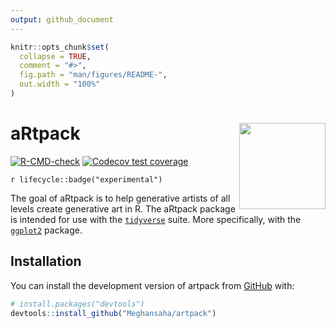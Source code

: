 ```yaml
---
output: github_document
---
```


```r
knitr::opts_chunk$set(
  collapse = TRUE,
  comment = "#>",
  fig.path = "man/figures/README-",
  out.width = "100%"
)

```

# aRtpack <img src="man/figures/logo.png" align="right" height="138"/>

<!-- badges: start -->

[![R-CMD-check](https://github.com/Meghansaha/artpack/actions/workflows/R-CMD-check.yaml/badge.svg)](https://github.com/Meghansaha/artpack/actions/workflows/R-CMD-check.yaml) [![Codecov test coverage](https://codecov.io/gh/Meghansaha/artpack/branch/master/graph/badge.svg)](https://app.codecov.io/gh/Meghansaha/artpack?branch=master) 

<!-- badges: end -->

`r lifecycle::badge("experimental")`

The goal of aRtpack is to help generative artists of all levels create generative art in R. The aRtpack package is intended for use with the [`tidyverse`](https://www.tidyverse.org/) suite. More specifically, with the [`ggplot2`](https://ggplot2.tidyverse.org/) package.

## Installation

You can install the development version of artpack from [GitHub](https://github.com/) with:

``` r
# install.packages("devtools")
devtools::install_github("Meghansaha/artpack")
```
